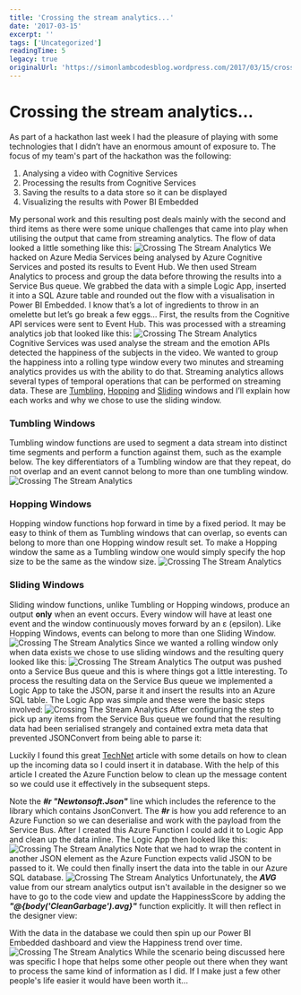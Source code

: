 ```yaml
---
title: 'Crossing the stream analytics...'
date: '2017-03-15'
excerpt: ''
tags: ['Uncategorized']
readingTime: 5
legacy: true
originalUrl: 'https://simonlambcodesblog.wordpress.com/2017/03/15/crossing-the-stream-analytics/'
---
```


# Crossing the stream analytics...

As part of a hackathon last week I had the pleasure of playing with some technologies that I didn’t have an enormous amount of exposure to. The focus of my team's part of the hackathon was the following:

1.  Analysing a video with Cognitive Services
2.  Processing the results from Cognitive Services
3.  Saving the results to a data store so it can be displayed
4.  Visualizing the results with Power BI Embedded

My personal work and this resulting post deals mainly with the second and third items as there were some unique challenges that came into play when utilising the output that came from streaming analytics. The flow of data looked a little something like this: ![Crossing The Stream Analytics](/images/blog/crossing-the-stream-analytics-1758985192852-0.png) We hacked on Azure Media Services being analysed by Azure Cognitive Services and posted its results to Event Hub. We then used Stream Analytics to process and group the data before throwing the results into a Service Bus queue. We grabbed the data with a simple Logic App, inserted it into a SQL Azure table and rounded out the flow with a visualisation in Power BI Embedded.
I know that’s a lot of ingredients to throw in an omelette but let’s go break a few eggs… First, the results from the Cognitive API services were sent to Event Hub. This was processed with a streaming analytics job that looked like this: ![Crossing The Stream Analytics](/images/blog/crossing-the-stream-analytics-1758985192983-1.png) Cognitive Services was used analyse the stream and the emotion APIs detected the happiness of the subjects in the video. We wanted to group the happiness into a rolling type window every two minutes and streaming analytics provides us with the ability to do that. Streaming analytics allows several types of temporal operations that can be performed on streaming data.
These are [Tumbling](https://msdn.microsoft.com/library/dn835055.aspx), [Hopping](https://msdn.microsoft.com/library/dn835041.aspx) and [Sliding](https://msdn.microsoft.com/library/dn835051.aspx) windows and I’ll explain how each works and why we chose to use the sliding window.

### Tumbling Windows

Tumbling window functions are used to segment a data stream into distinct time segments and perform a function against them, such as the example below. The key differentiators of a Tumbling window are that they repeat, do not overlap and an event cannot belong to more than one tumbling window. ![Crossing The Stream Analytics](/images/blog/crossing-the-stream-analytics-1758985193011-2.jpg)

### Hopping Windows

Hopping window functions hop forward in time by a fixed period. It may be easy to think of them as Tumbling windows that can overlap, so events can belong to more than one Hopping window result set. To make a Hopping window the same as a Tumbling window one would simply specify the hop size to be the same as the window size. ![Crossing The Stream Analytics](/images/blog/crossing-the-stream-analytics-1758985194067-3.jpg)

### Sliding Windows

Sliding window functions, unlike Tumbling or Hopping windows, produce an output **only** when an event occurs. Every window will have at least one event and the window continuously moves forward by an ε (epsilon). Like Hopping Windows, events can belong to more than one Sliding Window. ![Crossing The Stream Analytics](/images/blog/crossing-the-stream-analytics-1758985194603-4.jpg) Since we wanted a rolling window only when data exists we chose to use sliding windows and the resulting query looked like this: ![Crossing The Stream Analytics](/images/blog/crossing-the-stream-analytics-1758985195205-5.png) The output was pushed onto a Service Bus queue and this is where things got a little interesting.
To process the resulting data on the Service Bus queue we implemented a Logic App to take the JSON, parse it and insert the results into an Azure SQL table. The Logic App was simple and these were the basic steps involved: ![Crossing The Stream Analytics](/images/blog/crossing-the-stream-analytics-1758985195236-6.png) After configuring the step to pick up any items from the Service Bus queue we found that the resulting data had been serialised strangely and contained extra meta data that prevented JSONConvert from being able to parse it:

<Gist url="https://gist.github.com/slamb2k/98627d5e4d876927877bbf4536513c03" />

Luckily I found this great [TechNet](https://social.technet.microsoft.com/wiki/contents/articles/34750.integrating-service-bus-stack-with-logic-apps-and-azure-functions.aspx) article with some details on how to clean up the incoming data so I could insert it in database. With the help of this article I created the Azure Function below to clean up the message content so we could use it effectively in the subsequent steps.

<Gist url="https://gist.github.com/slamb2k/44b1600264e9b892958539ccce5cc47d" /> Note the _**#r "Newtonsoft.Json"**_ line which includes the reference to the library which contains JsonConvert. The _**#r**_ is how you add reference to an Azure Function so we can deserialise and work with the payload from the Service Bus. After I created this Azure Function I could add it to Logic App and clean up the data inline.
The Logic App then looked like this: ![Crossing The Stream Analytics](/images/blog/crossing-the-stream-analytics-1758985195264-7.png) Note that we had to wrap the content in another JSON element as the Azure Function expects valid JSON to be passed to it. We could then finally insert the data into the table in our Azure SQL database.
![Crossing The Stream Analytics](/images/blog/crossing-the-stream-analytics-1758985195288-8.png) Unfortunately, the **_AVG_** value from our stream analytics output isn't available in the designer so we have to go to the code view and update the HappinessScore by adding the _**"@\{body('CleanGarbage').avg\}"**_ function explicitly. It will then reflect in the designer view:

<Gist url="https://gist.github.com/slamb2k/d7f4b0085c67e273c3077741d57cf500" /> With the data in the database we could then spin up our Power BI Embedded dashboard and view the Happiness trend over time. ![Crossing The Stream Analytics](/images/blog/crossing-the-stream-analytics-1758985195313-9.png) While the scenario being discussed here was specific I hope that helps some other people out there when they want to process the same kind of information as I did. If I make just a few other people's life easier it would have been worth it...

